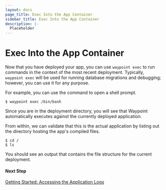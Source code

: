 ```yaml
---
layout: docs
page_title: Exec Into the App Container
sidebar_title: Exec Into the App Container
description: |-
  Placeholder
---
```


# Exec Into the App Container

Now that you have deployed your app, you can use `waypoint exec` to run commands in the context of the most recent deployment. Typically, `waypoint exec` will be used for running database migrations and debugging; however, you can use it for any purpose.

For example, you can use the command to open a shell prompt.

```shell-session
$ waypoint exec /bin/bash
```

Since you are in the deployment directory, you will see that Waypoint automatically executes against the currently deployed application.

From within, we can validate that this is the actual application by listing out the directory hosting the app's compiled files.

```shell-session
$ cd /
$ ls
```

You should see an output that contains the file structure for the current deployment.

#### Next Step

[Getting Started: Accessing the Application Logs](/docs/getting-started/nomad-example-app/logging-app)
